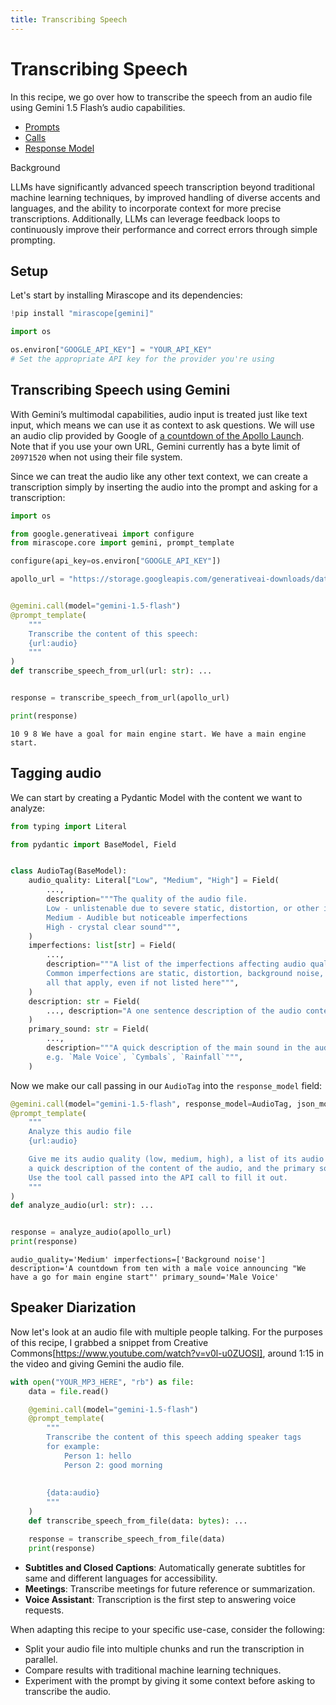 ```yaml
---
title: Transcribing Speech
---
```


# Transcribing Speech

In this recipe, we go over how to transcribe the speech from an audio file using Gemini 1.5 Flash’s audio capabilities.

<Info title="Mirascope Concepts Used">
<ul>
<li><a href="../../../learn/prompts/">Prompts</a></li>
<li><a href="../../../learn/calls/">Calls</a></li>
<li><a href="../../../learn/response_models/">Response Model</a></li>
</ul>
</Info>

<div class="admonition note">
<p class="admonition-title">Background</p>
<p>
LLMs have significantly advanced speech transcription beyond traditional machine learning techniques, by improved handling of diverse accents and languages, and the ability to incorporate context for more precise transcriptions. Additionally, LLMs can leverage feedback loops to continuously improve their performance and correct errors through simple prompting.
</p>
</div>

## Setup

Let's start by installing Mirascope and its dependencies:


```python
!pip install "mirascope[gemini]"
```


```python
import os

os.environ["GOOGLE_API_KEY"] = "YOUR_API_KEY"
# Set the appropriate API key for the provider you're using
```

## Transcribing Speech using Gemini

With Gemini’s multimodal capabilities, audio input is treated just like text input, which means we can use it as context to ask questions. We will use an audio clip provided by Google of [a countdown of the Apollo Launch](https://storage.googleapis.com/generativeai-downloads/data/Apollo-11_Day-01-Highlights-10s.mp3). Note that if you use your own URL, Gemini currently has a byte limit of `20971520` when not using their file system.

Since we can treat the audio like any other text context, we can create a transcription simply by inserting the audio into the prompt and asking for a transcription:


```python
import os

from google.generativeai import configure
from mirascope.core import gemini, prompt_template

configure(api_key=os.environ["GOOGLE_API_KEY"])

apollo_url = "https://storage.googleapis.com/generativeai-downloads/data/Apollo-11_Day-01-Highlights-10s.mp3"


@gemini.call(model="gemini-1.5-flash")
@prompt_template(
    """
    Transcribe the content of this speech:
    {url:audio}
    """
)
def transcribe_speech_from_url(url: str): ...


response = transcribe_speech_from_url(apollo_url)

print(response)
```

    10 9 8 We have a goal for main engine start. We have a main engine start. 



## Tagging audio 

We can start by creating a Pydantic Model with the content we want to analyze:



```python
from typing import Literal

from pydantic import BaseModel, Field


class AudioTag(BaseModel):
    audio_quality: Literal["Low", "Medium", "High"] = Field(
        ...,
        description="""The quality of the audio file.
        Low - unlistenable due to severe static, distortion, or other imperfections
        Medium - Audible but noticeable imperfections
        High - crystal clear sound""",
    )
    imperfections: list[str] = Field(
        ...,
        description="""A list of the imperfections affecting audio quality, if any.
        Common imperfections are static, distortion, background noise, echo, but include
        all that apply, even if not listed here""",
    )
    description: str = Field(
        ..., description="A one sentence description of the audio content"
    )
    primary_sound: str = Field(
        ...,
        description="""A quick description of the main sound in the audio,
        e.g. `Male Voice`, `Cymbals`, `Rainfall`""",
    )
```

Now we make our call passing in our `AudioTag` into the `response_model` field:



```python
@gemini.call(model="gemini-1.5-flash", response_model=AudioTag, json_mode=True)
@prompt_template(
    """
    Analyze this audio file
    {url:audio}

    Give me its audio quality (low, medium, high), a list of its audio flaws (if any),
    a quick description of the content of the audio, and the primary sound in the audio.
    Use the tool call passed into the API call to fill it out.
    """
)
def analyze_audio(url: str): ...


response = analyze_audio(apollo_url)
print(response)
```

    audio_quality='Medium' imperfections=['Background noise'] description='A countdown from ten with a male voice announcing "We have a go for main engine start"' primary_sound='Male Voice'



## Speaker Diarization

Now let's look at an audio file with multiple people talking. For the purposes of this recipe, I grabbed a snippet from Creative Commons[https://www.youtube.com/watch?v=v0l-u0ZUOSI], around 1:15 in the video and giving Gemini the audio file.



```python
with open("YOUR_MP3_HERE", "rb") as file:
    data = file.read()

    @gemini.call(model="gemini-1.5-flash")
    @prompt_template(
        """
        Transcribe the content of this speech adding speaker tags 
        for example: 
            Person 1: hello 
            Person 2: good morning
        
        
        {data:audio}
        """
    )
    def transcribe_speech_from_file(data: bytes): ...

    response = transcribe_speech_from_file(data)
    print(response)
```


<Info title="Additional Real-World Examples">
<ul>
<li><b>Subtitles and Closed Captions</b>: Automatically generate subtitles for same and different languages for accessibility.</li>
<li><b>Meetings</b>: Transcribe meetings for future reference or summarization.</li>
<li><b>Voice Assistant</b>: Transcription is the first step to answering voice requests.</li>
</ul>
</Info>

When adapting this recipe to your specific use-case, consider the following:

- Split your audio file into multiple chunks and run the transcription in parallel.
- Compare results with traditional machine learning techniques.
- Experiment with the prompt by giving it some context before asking to transcribe the audio.

